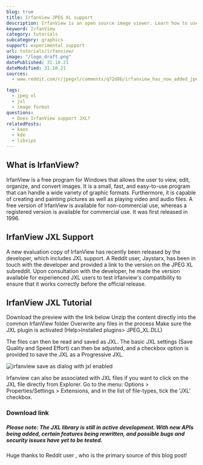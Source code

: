 ```yaml
---
blog: true
title: IrfanView JPEG XL support
description: IrfanView is an open source image viewer. Learn how to use JXL images within IrfanView.
keyword: IrfanView
category: tutorials
subcategory: graphics
support: experimental support
url: tutorials/irfanview/
image: "/logo_draft.png"
datePublished: 31.10.21
dateModified: 31.10.21
sources:
  - www.reddit.com/r/jpegxl/comments/q72d8b/irfanview_has_now_added_jpeg_xl_compatibility/

tags:
  - jpeg xl
  - jxl
  - image format
questions:
  - Does IrfanView support JXL?
relatedPosts:
  - kaos
  - kde
  - libvips
---
```


## What is IrfanView?

IrfanView is a free program for Windows that allows the user to view, edit, organize, and convert images. It is a small, fast, and easy-to-use program that can handle a wide variety of graphic formats. Furthermore, it is capable of creating and painting pictures as well as playing video and audio files. A free version of IrfanView is available for non-commercial use, whereas a registered version is available for commercial use. It was first released in 1996.

## IrfanView JXL Support

A new evaluation copy of IrfanView has recently been released by the developer, which includes JXL support. A Reddit user, Jaystarx, has been in touch with the developer and provided a link to the version on the JPEG XL subreddit. Upon consultation with the developer, he made the version available for experienced JXL users to test Irfanview's compatibility to ensure that it works correctly before the official release.

## IrfanView JXL Tutorial

Download the preview with the link below
Unzip the content directly into the common IrfanView folder
Overwrite any files in the process
Make sure the JXL plugin is activated (Help>Installed plugins> JPEG_XL.DLL)

The files can then be read and saved as JXL. The basic JXL settings (Save Quality and Speed Effort) can then be adjusted, and a checkbox option is provided to save the JXL as a Progressive JXL.

<Image url="irfanview" alt="irfanview save as dialog with jxl enabled" />

Irfanview can also be associated with JXL files if you want to click on the JXL file directly from Explorer. Go to the menu: Options > Properties/Settings > Extensions, and in the list of file-types, tick the 'JXL' checkbox.

### Download link

<Link
  href="www.irfanview.info/test/iview64_test.zip"
  text="http://www.irfanview.info/test/iview64_test.zip"
/>

##### Please note: The JXL library is still in active development. With new APIs being added, certain features being rewritten, and possible bugs and security issues have yet to be tested.

Huge thanks to Reddit user <Link href="www.reddit.com/user/Jaystarx/" alt="Jaystarx"/>, who is the primary source of this blog post!

